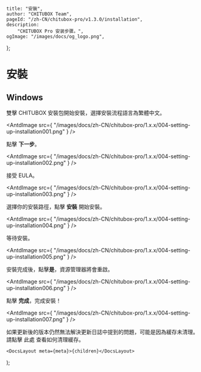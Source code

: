 
	title: "安裝",
	author: "CHITUBOX Team",
	pageId: "/zh-CN/chitubox-pro/v1.3.0/installation",
	description:
		"CHITUBOX Pro 安装步骤。",
	ogImage: "/images/docs/og_logo.png",
};

# 安裝

## Windows

雙擊 CHITUBOX 安裝包開始安裝，選擇安裝流程語言為繁體中文。

<AntdImage
	src={
		"/images/docs/zh-CN/chitubox-pro/1.x.x/004-setting-up-installation001.png"
	}
/>

點擊 **下一步**。

<AntdImage
	src={
		"/images/docs/zh-CN/chitubox-pro/1.x.x/004-setting-up-installation002.png"
	}
/>

接受 EULA。

<AntdImage
	src={
		"/images/docs/zh-CN/chitubox-pro/1.x.x/004-setting-up-installation003.png"
	}
/>

選擇你的安裝路徑，點擊 **安裝** 開始安裝。

<AntdImage
	src={
		"/images/docs/zh-CN/chitubox-pro/1.x.x/004-setting-up-installation004.png"
	}
/>

等待安裝。

<AntdImage
	src={
		"/images/docs/zh-CN/chitubox-pro/1.x.x/004-setting-up-installation005.png"
	}
/>

安裝完成後，點擊**是**，資源管理器將會重啟。

<AntdImage
	src={
		"/images/docs/zh-CN/chitubox-pro/1.x.x/004-setting-up-installation006.png"
	}
/>

點擊 **完成**，完成安裝！

<AntdImage
	src={
		"/images/docs/zh-CN/chitubox-pro/1.x.x/004-setting-up-installation007.png"
	}
/>

<Admonition type="note" title="注意">
	如果更新後的版本仍然無法解決更新日誌中提到的問題，可能是因為緩存未清理。請點擊
	<NextLink href="/zh-CN/docs/faq/latest/chitubox-basic-faq#清除缓存">此處</NextLink>
	查看如何清理緩存。
</Admonition>

	<DocsLayout meta={meta}>{children}</DocsLayout>
);
